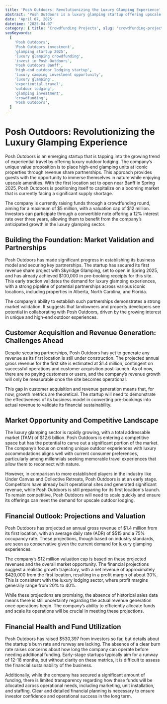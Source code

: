 ```yaml
---
title: 'Posh Outdoors: Revolutionizing the Luxury Glamping Experience'
abstract: 'Posh Outdoors is a luxury glamping startup offering upscale outdoor lodging through revenue-share partnerships, now crowdfunding to open its first location near Banff in Spring 2025.'
date: 'April 07, 2025'
datetime: '2025-04-07'
category: { title: 'Crowdfunding Projects', slug: 'crowdfunding-projects' }
seoKeywords:
  [
    'Posh Outdoors',
    'Posh Outdoors investment',
    'glamping startup 2025',
    'luxury glamping crowdfunding',
    'invest in Posh Outdoors',
    'Posh Outdoors Banff',
    'high-end outdoor lodging startup',
    'luxury camping investment opportunity',
    'luxury glamping',
    'experiential travel',
    'outdoor lodging',
    'glamping investment',
    'crowdfunding',
    'Posh Outdoors',
  ]
---
```


# Posh Outdoors: Revolutionizing the Luxury Glamping Experience

Posh Outdoors is an emerging startup that is tapping into the growing trend of experiential travel by offering luxury outdoor lodging. The company’s unique value proposition is to place high-end glamping units at iconic properties through revenue share partnerships. This approach provides guests with the opportunity to immerse themselves in nature while enjoying upscale amenities. With the first location set to open near Banff in Spring 2025, Posh Outdoors is positioning itself to capitalize on a booming market that is currently facing a significant supply shortage.

The company is currently raising funds through a crowdfunding round, aiming for a maximum of $5 million, with a valuation cap of $12 million. Investors can participate through a convertible note offering a 12% interest rate over three years, allowing them to benefit from the company’s anticipated growth in the luxury glamping sector.

## Building the Foundation: Market Validation and Partnerships

Posh Outdoors has made significant progress in establishing its business model and securing key partnerships. The startup has secured its first revenue share project with Skyridge Glamping, set to open in Spring 2025, and has already achieved $100,000 in pre-booking receipts for this site. This early traction validates the demand for luxury glamping experiences, with a strong pipeline of potential partnerships across various iconic locations, including properties in Alberta, North Carolina, and Florida.

The company’s ability to establish such partnerships demonstrates a strong market validation. It suggests that landowners and property developers see potential in collaborating with Posh Outdoors, driven by the growing interest in unique and high-end outdoor experiences.

## Customer Acquisition and Revenue Generation: Challenges Ahead

Despite securing partnerships, Posh Outdoors has yet to generate any revenue as its first location is still under construction. The projected annual gross revenue for the first site is estimated at $1.4 million, contingent on successful operations and customer acquisition post-launch. As of now, there are no paying customers or users, and the company’s revenue growth will only be measurable once the site becomes operational.

This gap in customer acquisition and revenue generation means that, for now, growth metrics are theoretical. The startup will need to demonstrate the effectiveness of its business model in converting pre-bookings into actual revenue to validate its financial sustainability.

## Market Opportunity and Competitive Landscape

The luxury glamping sector is rapidly growing, with a total addressable market (TAM) of $12.6 billion. Posh Outdoors is entering a competitive space but has the potential to carve out a significant portion of the market. The company’s focus on creating unique outdoor experiences with luxury accommodations aligns well with current consumer preferences, particularly among millennials seeking memorable travel experiences that allow them to reconnect with nature.

However, in comparison to more established players in the industry like Under Canvas and Collective Retreats, Posh Outdoors is at an early stage. Competitors have already built operational sites and generated significant revenue, while Posh Outdoors is still preparing for its first location's launch. To remain competitive, Posh Outdoors will need to scale quickly and ensure its offerings can meet the demand for upscale outdoor lodging.

## Financial Outlook: Projections and Valuation

Posh Outdoors has projected an annual gross revenue of $1.4 million from its first location, with an average daily rate (ADR) of $515 and a 75% occupancy rate. These projections, though based on industry standards, are seen as conservative given the current demand for luxury glamping experiences.

The company’s $12 million valuation cap is based on these projected revenues and the overall market opportunity. The financial projections suggest a realistic growth trajectory, with a net revenue of approximately $420,000 from the first location, resulting in a profit margin of about 30%. This is consistent with the luxury lodging sector, where profit margins generally range from 20% to 40%.

While these projections are promising, the absence of historical sales data means there is still uncertainty regarding the actual revenue generation once operations begin. The company’s ability to efficiently allocate funds and scale its operations will be crucial in meeting these projections.

## Financial Health and Fund Utilization

Posh Outdoors has raised $530,397 from investors so far, but details about the startup's burn rate and runway are lacking. The absence of a clear burn rate raises concerns about how long the company can operate before needing additional funding. Early-stage startups typically aim for a runway of 12-18 months, but without clarity on these metrics, it is difficult to assess the financial sustainability of the business.

Additionally, while the company has secured a significant amount of funding, there is limited transparency regarding how these funds will be allocated across operational needs, including marketing, unit installation, and staffing. Clear and detailed financial planning is necessary to ensure investor confidence and operational success in the long term.
